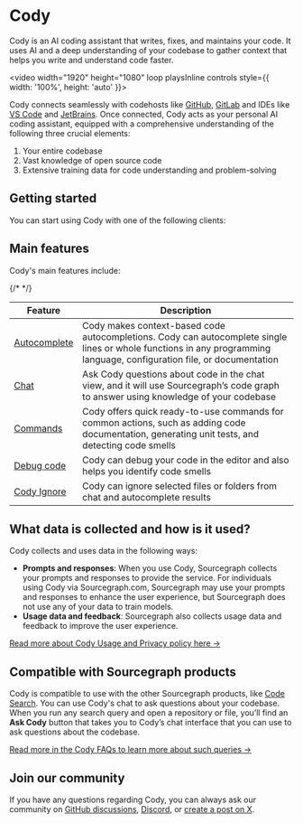 # Cody

Cody is an AI coding assistant that writes, fixes, and maintains your code. It uses AI and a deep understanding of your codebase to gather context that helps you write and understand code faster.

<video width="1920" height="1080" loop playsInline controls style={{ width: '100%', height: 'auto' }}>
  <source src="https://storage.googleapis.com/sourcegraph-assets/Docs/Media/cody-in-action.mp4" type="video/mp4"/>
</video>

Cody connects seamlessly with codehosts like <a target="blank" href="https://github.com/login?client_id=e917b2b7fa9040e1edd4">GitHub</a>, <a target="blank" href="https://gitlab.com/users/sign_in">GitLab</a> and IDEs like <a target="blank" href="https://marketplace.visualstudio.com/items?itemName=sourcegraph.cody-ai">VS Code</a> and <a target="blank" href="https://plugins.jetbrains.com/plugin/9682-sourcegraph-cody--code-search">JetBrains</a>. Once connected, Cody acts as your personal AI coding assistant, equipped with a comprehensive understanding of the following three crucial elements:

1. Your entire codebase
2. Vast knowledge of open source code
3. Extensive training data for code understanding and problem-solving

## Getting started

You can start using Cody with one of the following clients:

<ProductCards>
	<ProductCard href="https://marketplace.visualstudio.com/items?itemName=sourcegraph.cody-ai" imgSrc="https://storage.googleapis.com/sourcegraph-assets/docs/images/cody/vscode.svg" imgAlt="VS Code" title="Cody for VS Code!" description="Install Cody's free extension for VS Code. " />
	<ProductCard href="https://plugins.jetbrains.com/plugin/9682-cody-ai-by-sourcegraph" imgSrc="https://storage.googleapis.com/sourcegraph-assets/docs/images/cody/jb_beam.svg" imgAlt="JetBrains" title="Cody for JetBrains (Beta)" description="Install Cody's free and open source extension for JetBrains." />
  <ProductCard href="https://github.com/sourcegraph/sg.nvim" imgSrc="https://storage.googleapis.com/sourcegraph-assets/Docs/neovim-logo.png" imgAlt="Neovim" title="Cody for Neovim (Experimental)" description="Install Cody's free and open source extension for Neovim." />
  <ProductCard href="https://sourcegraph.com/sign-in?returnTo=/search" imgSrc="https://storage.googleapis.com/sourcegraph-assets/docs/images/cody/cody-logomark-default.svg" imgAlt="Cody Web" title="Cody for Web (Experimental)" description="Use Cody in the Sourcegraph web app." />
  <ProductCard href="https://about.sourcegraph.com/cody/pricing" imgSrc="https://sourcegraph.com/.assets/img/sourcegraph-mark.svg" imgAlt="Cody Enterprise" title="Cody Enterprise" description="Get in touch with our team to try Cody for Sourcegraph Enterprise." />
</ProductCards>

## Main features

Cody's main features include:

{/* <!-- NOTE: These should stay roughly in sync with client/cody/README.md, although these need to be not specific to VS Code. --> */}

<table>
  <thead>
    <tr>
      <th>Feature</th>
      <th>Description</th>
    </tr>
  </thead>
  <tbody>
    <tr>
      <td><a href="cody/capabilities/autocomplete">Autocomplete</a></td>
      <td>Cody makes context-based code autocompletions. Cody can autocomplete single lines or whole functions in any programming language, configuration file, or documentation</td>
    </tr>
    <tr>
      <td><a href="cody/capabilities/chat">Chat</a></td>
      <td>Ask Cody questions about code in the chat view, and it will use Sourcegraph’s code graph to answer using knowledge of your codebase</td>
    </tr>
    <tr>
      <td><a href="cody/capabilities/commands">Commands</a></td>
      <td>Cody offers quick ready-to-use commands for common actions, such as adding code documentation, generating unit tests, and detecting code smells</td>
    </tr>
    <tr>
      <td><a href="cody/capabilities/debug-code">Debug code</a></td>
      <td>Cody can debug your code in the editor and also helps you identify code smells</td>
    </tr>
    <tr>
      <td><a href="cody/capabilities/ignore-context">Cody Ignore</a></td>
      <td>Cody can ignore selected files or folders from chat and autocomplete results</td>
    </tr>
  </tbody>
</table>

## What data is collected and how is it used?

Cody collects and uses data in the following ways:

- **Prompts and responses**:  When you use Cody, Sourcegraph collects your prompts and responses to provide the service. For individuals using Cody via Sourcegraph.com, Sourcegraph may use your prompts and responses to enhance the user experience, but Sourcegraph does not use any of your data to train models.
- **Usage data and feedback**:  Sourcegraph also collects usage data and feedback to improve the user experience.

<a target="_blank" href="https://sourcegraph.com/terms/cody-notice">Read more about Cody Usage and Privacy policy here →</a>

## Compatible with Sourcegraph products

Cody is compatible to use with the other Sourcegraph products, like [Code Search](/code-search/). You can use Cody's chat to ask questions about your codebase. When you run any search query and open a repository or file, you’ll find an **Ask Cody** button that takes you to Cody’s chat interface that you can use to ask questions about the codebase.

[Read more in the Cody FAQs to learn more about such queries →](/cody/faq)

## Join our community

If you have any questions regarding Cody, you can always ask our community on [GitHub discussions](https://github.com/sourcegraph/cody/discussions), [Discord](https://discord.com/invite/s2qDtYGnAE), or [create a post on X](https://twitter.com/sourcegraphcody).
